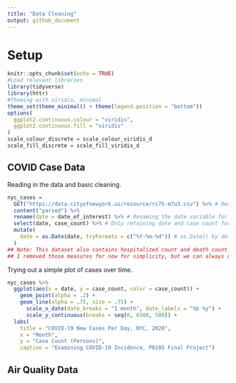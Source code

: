 ```yaml
---
title: "Data Cleaning"
output: github_document
---
```

# Setup

```r
knitr::opts_chunk$set(echo = TRUE)
#Load relevant libraries
library(tidyverse)
library(httr)
#Theming with viridis, minimal
theme_set(theme_minimal() + theme(legend.position = "bottom"))
options(
  ggplot2.continuous.colour = "viridis",
  ggplot2.continuous.fill = "viridis"
)
scale_colour_discrete = scale_colour_viridis_d
scale_fill_discrete = scale_fill_viridis_d
```



## COVID Case Data

Reading in the data and basic cleaning.

```r
nyc_cases =
  GET("https://data.cityofnewyork.us/resource/rc75-m7u3.csv") %>% # Reading in the data
  content("parsed") %>% 
  rename(date = date_of_interest) %>% # Renaming the date variable for simplicity
  select(date, case_count) %>% # Only retaining date and case count for simplicity
  mutate(
    date = as.Date(date, tryFormats = c("%Y-%m-%d")) # as.Date() by default cannot convert POSIXct to date; no data lost
  )
## Note: This dataset also contains hospitalized count and death count.
## I removed those measures for now for simplicity, but we can always decide to retain them later if we think they would be useful.
```

Trying out a simple plot of cases over time.

```r
nyc_cases %>% 
  ggplot(aes(x = date, y = case_count, color = case_count)) + 
    geom_point(alpha = .2) +
    geom_line(alpha = .75, size = .75) +
      scale_x_date(date_breaks = "1 month", date_labels = "%b %y") +
      scale_y_continuous(breaks = seq(0, 6500, 500)) +
  labs(
    title = "COVID-19 New Cases Per Day, NYC, 2020",
    x = "Month",
    y = "Case Count (Persons)",
    caption = "Examining COVID-19 Incidence, P8105 Final Project") 

```

## Air Quality Data

```r

```

